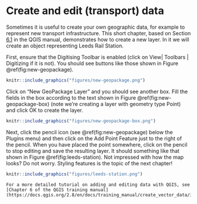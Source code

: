 # Create and edit (transport) data

Sometimes it is useful to create your own geographic data, for example to represent new transport infrastructure.
This short chapter, based on Section [6.1](https://docs.qgis.org/2.8/en/docs/training_manual/create_vector_data/create_new_vector.html) in the QGIS manual, demonstrates how to create a new layer.
In it we will create an object representing Leeds Rail Station.

First, ensure that the Digitising Toolbar is enabled (click on View| Toolbars | Digitizing if it is not).
You should see buttons like those shown in Figure \@ref(fig:new-geopackage).

```r
knitr::include_graphics("figures/new-geopackage.png")
```

Click on "New GeoPackage Layer" and you should see another box.
Fill the fields in the box according to the text shown in Figure \@ref(fig:new-geopackage-box) (note we're creating a layer with geometry type Point) and click OK to create the layer.

```r
knitr::include_graphics("figures/new-geopackage-box.png")
```

Next, click the pencil icon (see \@ref(fig:new-geopackage) below the Plugins menu) and then click on the Add Point Feature just to the right of the pencil.
When you have placed the point somewhere, click on the pencil to stop editing and save the resulting layer.
It should something like that shown in Figure \@ref(fig:leeds-station).
Not impressed with how the map looks?
Do not worry.
Styling features is the topic of the next chapter!

```r
knitr::include_graphics("figures/leeds-station.png")
```

```block2
For a more detailed tutorial on adding and editing data with QGIS, see [Chapter 6 of the QGIS training manual](https://docs.qgis.org/2.8/en/docs/training_manual/create_vector_data/index.html).
```
